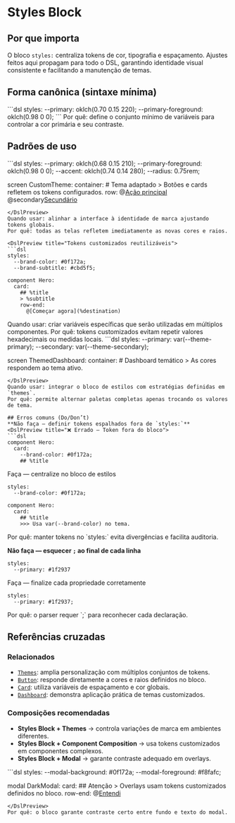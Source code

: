# Styles Block
## Por que importa
O bloco `styles:` centraliza tokens de cor, tipografia e espaçamento. Ajustes feitos aqui propagam para todo o DSL, garantindo identidade visual consistente e facilitando a manutenção de temas.

## Forma canônica (sintaxe mínima)
<DslPreview title="Bloco de estilos básico">
```dsl
styles:
  --primary: oklch(0.70 0.15 220);
  --primary-foreground: oklch(0.98 0 0);
```
</DslPreview>
Por quê: define o conjunto mínimo de variáveis para controlar a cor primária e seu contraste.

## Padrões de uso
<DslPreview title="Personalização de cores e raio">
```dsl
styles:
  --primary: oklch(0.68 0.15 210);
  --primary-foreground: oklch(0.98 0 0);
  --accent: oklch(0.74 0.14 280);
  --radius: 0.75rem;

screen CustomTheme:
  container:
    # Tema adaptado
    > Botões e cards refletem os tokens configurados.
    row:
      @[Ação principal](Action)
      @secondary[Secundário](Secondary)
```
</DslPreview>
Quando usar: alinhar a interface à identidade de marca ajustando tokens globais.
Por quê: todas as telas refletem imediatamente as novas cores e raios.

<DslPreview title="Tokens customizados reutilizáveis">
```dsl
styles:
  --brand-color: #0f172a;
  --brand-subtitle: #cbd5f5;

component Hero:
  card:
    ## %title
    > %subtitle
    row-end:
      @[Começar agora](%destination)
```
</DslPreview>
Quando usar: criar variáveis específicas que serão utilizadas em múltiplos componentes.
Por quê: tokens customizados evitam repetir valores hexadecimais ou medidas locais.

<DslPreview title="Combinação com temas">
```dsl
styles:
  --primary: var(--theme-primary);
  --secondary: var(--theme-secondary);

screen ThemedDashboard:
  container:
    # Dashboard temático
    > As cores respondem ao tema ativo.
```
</DslPreview>
Quando usar: integrar o bloco de estilos com estratégias definidas em `themes`.
Por quê: permite alternar paletas completas apenas trocando os valores de tema.

## Erros comuns (Do/Don’t)
**Não faça — definir tokens espalhados fora de `styles:`**
<DslPreview title="❌ Errado — Token fora do bloco">
```dsl
component Hero:
  card:
    --brand-color: #0f172a;
    ## %title
```
</DslPreview>

Faça — centralize no bloco de estilos
<DslPreview title="✅ Correto — Token global">
```dsl
styles:
  --brand-color: #0f172a;

component Hero:
  card:
    ## %title
    >>> Usa var(--brand-color) no tema.
```
</DslPreview>
Por quê: manter tokens no `styles:` evita divergências e facilita auditoria.

**Não faça — esquecer `;` ao final de cada linha**
<DslPreview title="❌ Errado — Sintaxe incompleta">
```dsl
styles:
  --primary: #1f2937
```
</DslPreview>

Faça — finalize cada propriedade corretamente
<DslPreview title="✅ Correto — Linha terminada">
```dsl
styles:
  --primary: #1f2937;
```
</DslPreview>
Por quê: o parser requer `;` para reconhecer cada declaração.

## Referências cruzadas

### Relacionados
- [`Themes`](./themes): amplia personalização com múltiplos conjuntos de tokens.
- [`Button`](./button): responde diretamente a cores e raios definidos no bloco.
- [`Card`](./card): utiliza variáveis de espaçamento e cor globais.
- [`Dashboard`](./dashboard): demonstra aplicação prática de temas customizados.

### Composições recomendadas
- **Styles Block + Themes** → controla variações de marca em ambientes diferentes.
- **Styles Block + Component Composition** → usa tokens customizados em componentes complexos.
- **Styles Block + Modal** → garante contraste adequado em overlays.

<DslPreview title="Estilos aplicados em modal">
```dsl
styles:
  --modal-background: #0f172a;
  --modal-foreground: #f8fafc;

modal DarkModal:
  card:
    ## Atenção
    > Overlays usam tokens customizados definidos no bloco.
    row-end:
      @[Entendi](close)
```
</DslPreview>
Por quê: o bloco garante contraste certo entre fundo e texto do modal.
